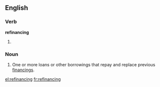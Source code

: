 ==English==

===Verb===
'''refinancing'''

# {{present participle of|[[refinance]]}}

===Noun===
{{en-noun}}

# {{finance}} One or more loans or other borrowings that repay and replace previous [[financing]]s.

[[el:refinancing]]
[[fr:refinancing]]